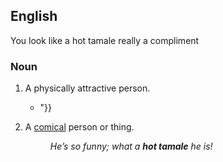==English==

You look like a hot tamale really a compliment

===Noun===
{{en-noun}}

# {{lb|en|US|informal}} A physically attractive person.
#* {{quote-book|en|year=1978|author=Tom Reamy|title=Blind Voices|passage="Isn't he the cutest thing?" she whispered to Evelyn. "Have you noticed? This place is absolutely crawling with gorgeous men. The ticket-taker, that Latin '''hot tamale''' {{...}}"}}
# {{lb|en|US|informal}} A [[comical]] person or thing.
#: ''He’s so funny; what a '''hot tamale''' he is!''

{{c|en|People}}